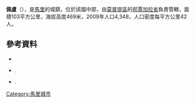 '''佩盧'''（{{lang-fr|Pélou}}），是[[馬里|馬里]]的城鎮，位於該國中部，由[[莫普提區|莫普提區]]的[[邦賈加拉省|邦賈加拉省]]負責管轄，面積103平方公里，海拔高度469米，2009年人口4,348，人口密度每平方公里42人。

==參考資料==
*{{citation
 |url         = http://instat.gov.ml/documentation/mopti.pdf
 |publisher   = République de Mali: Institut National de la Statistique
 |title       = Resultats Provisoires RGPH 2009 (Région de Mopti)
 |language    = fr
 |deadurl     = yes
 |archiveurl  = https://www.webcitation.org/6AnaIKCNv?url=http://instat.gov.ml/documentation/mopti.pdf
 |archivedate = 2012-09-19
 |accessdate  = 2015-07-25
}}
*{{citation | title=Plan de Sécurité Alimentaire Commune Rurale de Pelou 2006-2010 | publisher=Commissariat à la Sécurité Alimentaire, République du Mali, USAID-Mali | year=2006 | url=http://www.aec.msu.edu/fs2/mali_fd_strtgy/plans/mopti/bandiagara/psa_pelou.pdf | language=fr | deadurl=yes | archiveurl=https://web.archive.org/web/20120921090730/http://www.aec.msu.edu/fs2/mali_fd_strtgy/plans/mopti/bandiagara/psa_pelou.pdf | archivedate=2012-09-21 | accessdate=2015-07-25 }}.
*{{citation | title= Situation des points d'eau modernes au Mali en 2003: Pelou | url= http://www.bndr-mali.org/bnn-mali/index.php?option=com_docman&task=doc_download&gid=594&Itemid=53 | publisher= Ministère des Mines, de l'Energie et de l'Eau, République du Mali | year= 2003 | language= fr }}{{dead link|date=2018年5月 |bot=InternetArchiveBot |fix-attempted=yes }}.

{{Coord|14|20|35|N|3|26|31|W|display=title}}

{{莫普提區}}

[[Category:馬里城市|Category:馬里城市]]


{{Mali-geo-stub}}